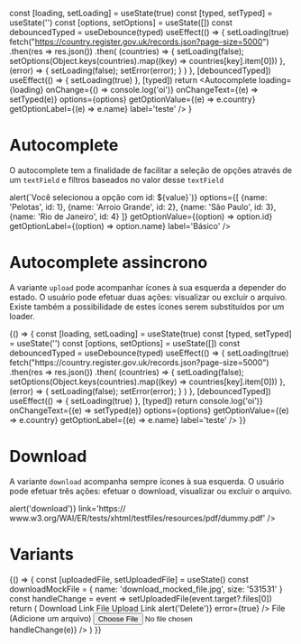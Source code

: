 


  const [loading, setLoading] = useState(true)
  const [typed, setTyped] = useState('')
  const [options, setOptions] = useState([])
  const debouncedTyped = useDebounce(typed)
  useEffect(() => {
    setLoading(true)
    fetch("https://country.register.gov.uk/records.json?page-size=5000")
      .then(res => res.json())
      .then(
        (countries) => {
          setLoading(false);
          setOptions(Object.keys(countries).map((key) => countries[key].item[0]))
        },
        (error) => {
          setLoading(false);
          setError(error);
        }
      )
  }, [debouncedTyped])
  useEffect(() => {
    setLoading(true)
  }, [typed])
  return <Autocomplete loading={loading} onChange={() => console.log('oi')} onChangeText={(e) => setTyped(e)} options={options} getOptionValue={(e) => e.country} getOptionLabel={(e) => e.name} label='teste' />
}


<Meta title='Data Input/Autocomplete' component={Autocomplete} />

# Autocomplete

O autocomplete tem a finalidade de facilitar a seleção de opções através de um `textField` e filtros baseados no valor desse `textField`

<Canvas>
  <Story
    name='Default'
    parameters={{
      design: {
        type: 'figma',
        url: 'https://www.figma.com/file/O3bKxIcsj2rc1FNIRclJyT/Saturn-System?node-id=300%3A1'
      }
    }}
  >
    <ThemeProvider>
      <Autocomplete
        onChange={(value) => alert(`Você selecionou a opção com id: ${value}`)}
        options={[
          {name: 'Pelotas', id: 1},
          {name: 'Arroio Grande', id: 2},
          {name: 'São Paulo', id: 3},
          {name: 'Rio de Janeiro', id: 4}
        ]}
        getOptionValue={(option) => option.id}
        getOptionLabel={(option) => option.name}
        label='Básico'
      />
    </ThemeProvider>
  </Story>
</Canvas>

# Autocomplete assincrono

A variante `upload` pode acompanhar ícones à sua esquerda a depender do estado. O usuário pode efetuar duas ações: visualizar ou excluir o arquivo. Existe também a possibilidade de estes ícones serem substituídos por um loader.

<Canvas>
  <Story
    name='Upload'
    parameters={{
      design: {
        type: 'figma',
        url: 'https://www.figma.com/file/O3bKxIcsj2rc1FNIRclJyT/Saturn-System?node-id=300%3A1'
      }
    }}
  >
    {() => {
      const [loading, setLoading] = useState(true)
      const [typed, setTyped] = useState('')
      const [options, setOptions] = useState([])
      const debouncedTyped = useDebounce(typed)
      useEffect(() => {
        setLoading(true)
        fetch("https://country.register.gov.uk/records.json?page-size=5000")
          .then(res => res.json())
          .then(
            (countries) => {
              setLoading(false);
              setOptions(Object.keys(countries).map((key) => countries[key].item[0]))
            },
            (error) => {
              setLoading(false);
              setError(error);
            }
          )
      }, [debouncedTyped])
      useEffect(() => {
        setLoading(true)
      }, [typed])
      return <ThemeProvider><Autocomplete loading={loading} onChange={() => console.log('oi')} onChangeText={(e) => setTyped(e)} options={options} getOptionValue={(e) => e.country} getOptionLabel={(e) => e.name} label='teste' /></ThemeProvider>
    }}
  </Story>
</Canvas>

# Download

A variante `download` acompanha sempre ícones à sua esquerda. O usuário pode efetuar três ações: efetuar o download, visualizar ou excluir o arquivo.

<Canvas>
  <Story
    name='Download'
    parameters={{
      design: {
        type: 'figma',
        url: 'https://www.figma.com/file/O3bKxIcsj2rc1FNIRclJyT/Saturn-System?node-id=300%3A1'
      }
    }}
  >
    <ThemeProvider>
      <Attachment
        name='download.jpg'
        variant='download'
        onDownload={() => alert('download')}
        link='https:// www.w3.org/WAI/ER/tests/xhtml/testfiles/resources/pdf/dummy.pdf'
      />
    </ThemeProvider>
  </Story>
</Canvas>

# Variants

<Canvas>
  <Story
    name='Variants'
    parameters={{
      design: {
        type: 'figma',
        url: 'https://www.figma.com/file/O3bKxIcsj2rc1FNIRclJyT/Saturn-System?node-id=300%3A1'
      }
    }}
  >
    {() => {
      const [uploadedFile, setUploadedFile] = useState()
      const downloadMockFile = { name: 'download_mocked_file.jpg', size: '531531' }
      const handleChange = event => setUploadedFile(event.target?.files[0])
      return (
        <ThemeProvider>
          <Typography fontWeight='600' mb={10}>
            Download
          </Typography>
          <Typography fontSize={2} fontWeight='600' mb={10}>
            Link
          </Typography>
          <Attachment
            mb={10}
            name='Example PDF link'
            variant='download'
            link='https://www.w3.org/WAI/ER/tests/xhtml/testfiles/resources/pdf/dummy.pdf'
          />
          <Typography fontSize={2} fontWeight='600' mb={10}>
            File
          </Typography>
          <Attachment my={10} file={downloadMockFile} variant='download' />
          <Typography fontWeight='600' mt={20} mb={10}>
            Upload
          </Typography>
          <Typography fontSize={2} fontWeight='600' mb={10}>
            Link
          </Typography>
          <Attachment
            mb={10}
            name='with_background'
            link='https://www.w3.org/WAI/ER/tests/xhtml/testfiles/resources/pdf/dummy.pdf'
            backgroundColor='gray.200'
          />
          <Attachment
            mb={10}
            name='link_upload_error'
            link='https://www.w3.org/WAI/ER/tests/xhtml/testfiles/resources/pdf/dummy.pdf'
            onDelete={() => alert('Delete')}
            error={true}
          />
          <Typography fontSize={2} fontWeight='600' mb={10}>
            File (Adicione um arquivo)
          </Typography>
          <input type='file' onChange={e => handleChange(e)} />
          <Attachment my={10} file={uploadedFile} />
          <Attachment mb={10} file={uploadedFile} error={true} />
        </ThemeProvider>
      )
    }}
  </Story>
</Canvas>

<ArgsTable of={Attachment} />
